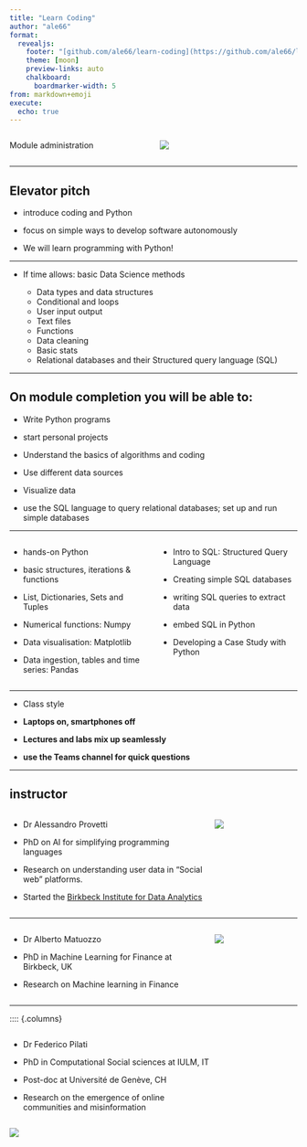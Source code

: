 ```yaml
---
title: "Learn Coding"
author: "ale66"
format: 
  revealjs:
    footer: "[github.com/ale66/learn-coding](https://github.com/ale66/learn-coding)&nbsp;&nbsp;&nbsp;"
    theme: [moon]
    preview-links: auto
    chalkboard: 
      boardmarker-width: 5
from: markdown+emoji
execute:
  echo: true
---
```


:::: {.columns}

::: {.column width="50%"}

Module administration

:::

::: {.column width="50%"}

![](./imgs/a-module_admin0.jpg)

:::

::::

---

## Elevator pitch

- introduce coding and Python

- focus on simple ways to develop software autonomously

- We will learn programming with Python!

---

- If time allows: basic Data Science methods 

  - Data types and data structures
  - Conditional and loops
  - User input output
  - Text files
  - Functions
  - Data cleaning
  - Basic stats
  - Relational databases and their Structured query language \(SQL\)

---

## On module completion you will be able to:

- Write Python programs

- start personal projects

- Understand the basics of algorithms and coding

- Use different data sources

- Visualize data

- use the SQL language to query relational databases; set up and run simple databases

---

:::: {.columns}

::: {.column width="50%"}

- hands-on Python

- basic structures, iterations & functions

- List, Dictionaries, Sets and Tuples

- Numerical functions: Numpy

- Data visualisation: Matplotlib

- Data ingestion, tables and time series: Pandas

:::

::: {.column width="50%"}

- Intro to SQL: Structured Query Language

- Creating simple SQL databases

- writing SQL queries to extract data

- embed SQL in Python

-  Developing a Case Study with Python

:::

::::

---

- Class style

- __Laptops on, smartphones off__ 

- __Lectures and labs mix up seamlessly__ 

- __use the Teams channel for quick questions__ 

---

## instructor

:::: {.columns}

::: {.column width="70%"}

- Dr Alessandro Provetti

- PhD on AI for simplifying programming languages 

- Research on understanding user data in “Social web” platforms. 

- Started the [Birkbeck Institute for Data Analytics](http://www.bida.bbk.ac.uk/)

:::

::: {.column width="30%"}

![](./imgs/alessandro_provetti.jpg)

:::

::::

---

:::: {.columns}

::: {.column width="70%"}

- Dr Alberto Matuozzo
  
- PhD in Machine Learning for Finance at Birkbeck, UK

- Research on Machine learning in Finance

:::

::: {.column width="30%"}

![](./imgs/alberto_matuozzo.jpg)

:::

::::

---

:::: {.columns}

::: {.column width="70%"}

- Dr Federico Pilati

- PhD in Computational Social sciences at IULM, IT

- Post-doc at Université de Genève, CH

- Research on the emergence of online communities and misinformation  

:::

::: {.column width="30%"}

![](./imgs/federico_pilati.png)

:::